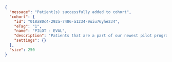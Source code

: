 ```json
{
  "message": "Patient(s) successfully added to cohort",
  "cohort": {
    "id": "018a80c4-292a-7486-a1234-9uiu76yhe234",
    "eTag": "1",
    "name": "PILOT - EVAL",
    "description": "Patients that are a part of our newest pilot program.",
    "settings": {}
  },
  "size": 250
}
```
